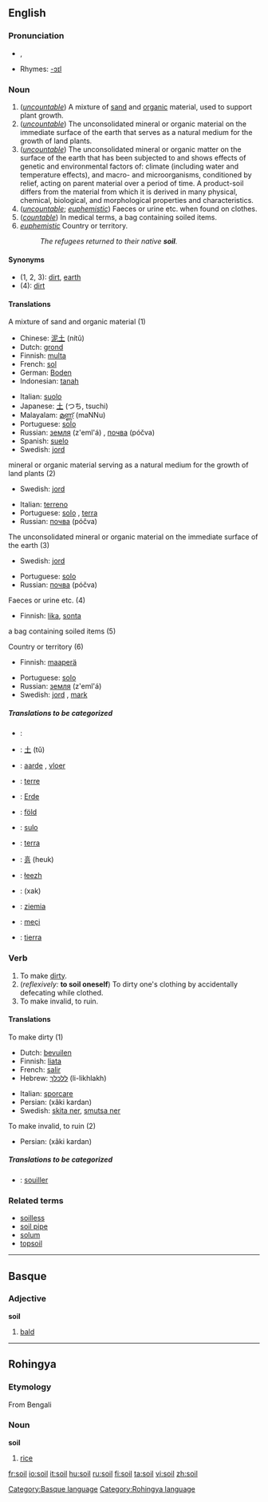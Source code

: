 ==English==

===Pronunciation===
*{{IPA|/sɔɪl/}}, {{SAMPA|/sOIl/}}
*Rhymes: [[Rhymes:English:-ɔɪl|-ɔɪl]]

===Noun===
{{en-noun|s|-}}

# (''[[uncountable]]'') A mixture of [[sand]] and [[organic]] material, used to support plant growth.
# (''[[uncountable]]'') The unconsolidated mineral or organic material on the immediate surface of the earth that serves as a natural medium for the growth of land plants. 
# (''[[uncountable]]'') The unconsolidated mineral or organic matter on the surface of the earth that has been subjected to and shows effects of genetic and environmental factors of: climate (including water and temperature effects), and macro- and microorganisms, conditioned by relief, acting on parent material over a period of time. A product-soil differs from the material from which it is derived in many physical, chemical, biological, and morphological properties and characteristics. 
# (''[[uncountable]]''; ''[[euphemistic]]'') Faeces or urine etc. when found on clothes.
# (''[[countable]]'') In medical terms, a bag containing soiled items.
# ''[[euphemistic]]'' Country or territory. 
#:''The refugees returned to their native '''soil'''.''

====Synonyms====
*(1, 2, 3): [[dirt]], [[earth]]
*(4): [[dirt]]

====Translations====
;A mixture of sand and organic material (1)
{{top}}
*Chinese: [[泥土]] (nítǔ)
*Dutch: [[grond]] {{m}}
*Finnish: [[multa]]
*French: [[sol]] {{m}}
*German: [[Boden]] {{m}}
*Indonesian: [[tanah]]
{{mid}}
*Italian: [[suolo]] {{m}}
*Japanese: [[土]] (つち, tsuchi)
*Malayalam: [[മണ്ണ്]] (maNNu)
*Portuguese: [[solo#Portuguese|solo]] {{m}}
*Russian: [[земля]] (z'eml'á) {{f}}, [[почва]] (póčva) {{f}}
*Spanish: [[suelo]] {{m}}
*Swedish: [[jord]] {{c}}
{{bottom}}

;mineral or organic material serving as a natural medium for the growth of land plants (2)
{{top}}
*Swedish: [[jord]] {{c}}
{{mid}}
*Italian: [[terreno]] {{m}}
*Portuguese: [[solo#Portuguese|solo]] {{m}}, [[terra]] {{f}}
*Russian: [[почва]] (póčva) {{f}}
{{bottom}}

;The unconsolidated mineral or organic material on the immediate surface of the earth  (3)
{{top}}
*Swedish: [[jord]] {{c}}
{{mid}}
*Portuguese: [[solo#Portuguese|solo]] {{m}}
*Russian: [[почва]] (póčva) {{f}}
{{bottom}}

;Faeces or urine etc. (4)
{{top}}
*Finnish: [[lika]], [[sonta]]
{{mid}}
{{bottom}}

;a bag containing soiled items (5)
{{top}}
{{mid}}
{{bottom}}

;Country or territory (6)
{{top}}
*Finnish: [[maaperä]]
{{mid}}
*Portuguese: [[solo#Portuguese|solo]] {{m}}
*Russian: [[земля]] (z'eml'á) {{f}}
*Swedish: [[jord]] {{c}}, [[mark#Swedish|mark]] {{c}}
{{bottom}}

=====Translations to be categorized=====
{{checktrans}}
{{top}}
*{{ttbc|Arabic}}: {{ARchar|[[تربة]]}} {{Unicode|(túrba)}} {{f}}
*{{ttbc|Chinese}}: [[土]] (tǔ)
*{{ttbc|Dutch}}: [[aarde]] {{f}}, [[vloer]] {{m}}
*{{ttbc|French}}: [[terre]] {{f}}
*{{ttbc|German}}: [[Erde]] {{f}}
*{{ttbc|Hungarian}}: [[föld]]
*{{ttbc|Ido}}: [[sulo]]
*{{ttbc|Italian}}: [[terra]] {{f}}
{{mid}}
*{{ttbc|Korean}}: [[흙]] (heuk)
*{{ttbc|Navajo}}: [[łeezh]]
*{{ttbc|Persian}}: {{FAchar|[[خاک]]}} (xak)
*{{ttbc|Polish}}: [[ziemia]] {{f}}
*{{ttbc|Rohingya}}: [[meçi]]
*{{ttbc|Spanish}}: [[tierra]] {{f}}
{{bottom}}

===Verb===
{{en-verb}}

# To make [[dirt]]y.
# (''reflexively:'' '''to soil oneself''') To dirty one's clothing by accidentally defecating while clothed.
# To make invalid, to ruin.

====Translations====
;To make dirty (1)
{{top}}
*Dutch: [[bevuilen]]
*Finnish: [[liata]]
*French: [[salir]]
*Hebrew:  [[ללכלך]] (li-likhlakh)
{{mid}}
*Italian: [[sporcare]]
*Persian: {{FAchar|[[خاکی کردن]]}} (xâki kardan)
*Swedish: [[skita ner]], [[smutsa ner]]
{{bottom}}

;To make invalid, to ruin (2)
{{top}}
*Persian: {{FAchar|[[خاکی کردن]]}} (xâki kardan)
{{mid}}
{{bottom}}

=====Translations to be categorized=====
{{checktrans}}
*{{ttbc|French}}: [[souiller]]

===Related terms===
*[[soilless]]
*[[soil pipe]]
*[[solum]]
*[[topsoil]]

----

==Basque==
===Adjective===
'''soil'''

# [[bald]]

[[Category:Basque language]]

----

==Rohingya==
===Etymology===
From Bengali
===Noun===
'''soil'''

# [[rice]]

[[Category:Rohingya language]]

[[fr:soil]]
[[io:soil]]
[[it:soil]]
[[hu:soil]]
[[ru:soil]]
[[fi:soil]]
[[ta:soil]]
[[vi:soil]]
[[zh:soil]]